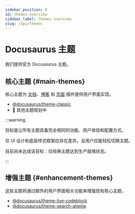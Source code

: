 ```yaml
---
sidebar_position: 0
id: themes-overview
sidebar_label: Themes overview
slug: /api/themes
---
```


# Docusaurus 主题

我们提供官方 Docusaurus 主题。

## 核心主题 {#main-themes}

核心主题为 [文档](../plugins/plugin-content-docs.mdx)、[博客](../plugins/plugin-content-blog.mdx) 和 [页面](../plugins/plugin-content-pages.mdx) 插件提供用户界面实现。

- [@docusaurus/theme-classic](./theme-classic.mdx)
- 🚧 其他主题规划中

:::warning

目标是让所有主题具备完全相同的功能、用户体验和配置方式。

仅 UI 设计和底层样式框架应存在差异，且用户应能轻松切换主题。

目前尚未达成该目标：仅经典主题达到生产就绪状态。

:::

## 增强主题 {#enhancement-themes}

这些主题将通过额外的用户界面相关功能来增强现有核心主题。

- [@docusaurus/theme-live-codeblock](./theme-live-codeblock.mdx)
- [@docusaurus/theme-search-algolia](./theme-search-algolia.mdx)